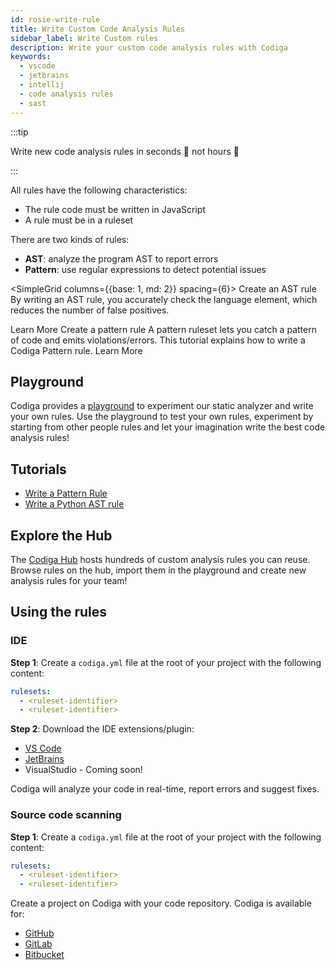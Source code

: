 ```yaml
---
id: rosie-write-rule
title: Write Custom Code Analysis Rules
sidebar_label: Write Custom rules
description: Write your custom code analysis rules with Codiga
keywords:
  - vscode
  - jetbrains
  - intellij
  - code analysis rules
  - sast
---
```


:::tip

Write new code analysis rules in seconds 💨 not hours 🥱

:::

All rules have the following characteristics:

- The rule code must be written in JavaScript
- A rule must be in a ruleset

There are two kinds of rules:

- **AST**: analyze the program AST to report errors
- **Pattern**: use regular expressions to detect potential issues

<SimpleGrid columns={{base: 1, md: 2}} spacing={6}>
<Card>
<Heading size="md" m={0}>Create an AST rule</Heading>
<Text fontSize="sm" m={0} lineHeight="tall" flexGrow={2}>
By writing an AST rule, you accurately check the language element, which reduces the number of false positives.
</Text>

<DocLink size="sm" variant="primary" href="/docs/rosie/tutorials/analysis-rule-tutorial-python-ast">Learn More</DocLink>
</Card>
<Card>
<Heading size="md" m={0}>Create a pattern rule</Heading>
<Text fontSize="sm" m={0} lineHeight="tall" flexGrow={2}>
A pattern ruleset lets you catch a pattern of code and emits violations/errors. This tutorial explains how to write a Codiga Pattern rule.
</Text>
<DocLink size="sm" variant="primary" href="/docs/rosie/tutorials/analysis-rule-tutorial-pattern">
    Learn More
  </DocLink>
</Card>
</SimpleGrid>

## Playground

Codiga provides a [playground](https://app.codiga.io/hub/playground) to experiment our
static analyzer and write your own rules. Use the playground to test your own rules,
experiment by starting from other people rules and let your imagination write the best
code analysis rules!

## Tutorials

- [Write a Pattern Rule](/docs/rosie/tutorials/analysis-rule-tutorial-pattern)
- [Write a Python AST rule](/docs/rosie/tutorials/analysis-rule-tutorial-python-ast)

## Explore the Hub

The [Codiga Hub](https://app.codiga.io/hub/rulesets) hosts hundreds of custom
analysis rules you can reuse. Browse rules on the hub, import them in the
playground and create new analysis rules for your team!

## Using the rules

### IDE

**Step 1**: Create a `codiga.yml` file at the root of your project with the following content:

```yaml
rulesets:
  - <ruleset-identifier>
  - <ruleset-identifier>
```

**Step 2**: Download the IDE extensions/plugin:

- [VS Code](https://marketplace.visualstudio.com/items?itemName=codiga.vscode-plugin)
- [JetBrains](https://plugins.jetbrains.com/plugin/17969)
- VisualStudio - Coming soon!

Codiga will analyze your code in real-time, report errors and suggest fixes.

### Source code scanning

**Step 1**: Create a `codiga.yml` file at the root of your project with the following content:

```yaml
rulesets:
  - <ruleset-identifier>
  - <ruleset-identifier>
```

Create a project on Codiga with your code repository. Codiga is available for:

- [GitHub](https://github.com/apps/codiga)
- [GitLab](https://app.codiga.io)
- [Bitbucket](https://marketplace.atlassian.com/apps/1222117/codiga?hosting=cloud&tab=overview)
